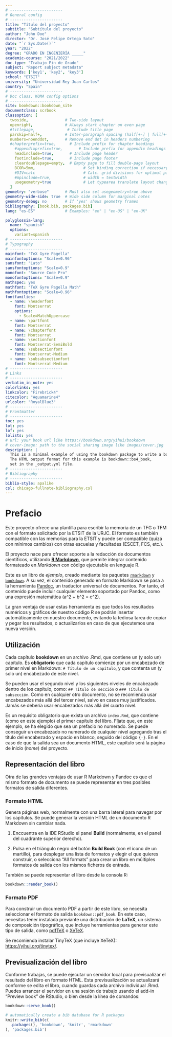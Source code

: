 ```yaml
---
# -----------------------
# General config
# -----------------------
title: "Título del proyecto"
subtitle: "Subtítulo del proyecto"
author: "John Doe"
director: "Dr. José Felipe Ortega Soto"
date: "`r Sys.Date()`"
year: "2022"
degree: "GRADO EN INGENIERÍA _____"
academic-course: "2021/2022"
doc-type: "Trabajo Fin de Grado"
subject: "Report subject metadata"
keywords: ['key1', 'key2', 'key3']
school: "ETSIT"
university: "Universidad Rey Juan Carlos"
country: "Spain"
# -----------------------
# Doc class, KOMA config options
# -----------------------
site: bookdown::bookdown_site
documentclass: scrbook
classoption: [
  twoside,                # Two-side layout
  openright,              # Always start chapter on even page
  #titlepage,              # Include title page
  parskip=half+,          # Inter-paragraph spacing (half[+-] | full[+-])
  numbers=noenddot,       # Remove end dot in headers numbering
  #chapterprefix=true,		# Include prefix for chapter headings
	#appendixprefix=true,		# Include prefix for appendix headings
	headinclude=true,       # Include page header
	footinclude=true,       # Include page footer
	cleardoublepage=empty,  # Empty page to fill double-page layout
	BCOR=5mm, 				      # Set binding correction if necessary
	#DIV=calc    			      # Calc. grid divisions for optimal page layout
	#mpinclude=true,			  # width = textwidth
	usegeometry=true			  # Let typearea translate layout changes to geometry
  ]
geometry: "verbose"       # Must also set usegeometry=true above
geometry-wide-side: true  # Wide side column for marginal notes
geometry-debug: no        # If 'yes' shows geometry frames
bibliography: [book.bib, packages.bib]
lang: "es-ES"             # Examples: "en" | "en-US" | "en-UK"

polyglossia-lang:
  name: "spanish"
  options: 
    variant=spanish
# -----------------------
# Typography
# -----------------------
mainfont: "TeX Gyre Pagella"
mainfontoptions: "Scale=0.96"
sansfont: "Lato"
sansfontoptions: "Scale=0.9"
monofont: "Source Code Pro"
monofontoptions: "Scale=0.9"
mathspec: yes
mathfont: "TeX Gyre Pagella Math"
mathfontoptions: "Scale=0.96"
fontfamilies:
  - name: \headerfont
    font: Montserrat
    options:
      - Scale=MatchUppercase
  - name: \partfont
    font: Montserrat
  - name: \chapterfont
    font: Montserrat
  - name: \sectionfont
    font: Montserrat-SemiBold
  - name: \subsectionfont
    font: Montserrat-Medium
  - name: \subsubsectionfont
    font: Montserrat-Medium
# -----------------------
# Links
# -----------------------
verbatim_in_note: yes
colorlinks: yes
linkcolor: "Firebrick4"
citecolor: "Aquamarine4"
urlcolor: "RoyalBlue3"
# -----------------------
# Frontmatter
# -----------------------
toc: yes
lot: yes
lof: yes
lolists: yes
# url: your book url like https://bookdown.org/yihui/bookdown
# cover-image: path to the social sharing image like images/cover.jpg
description: |
  This is a minimal example of using the bookdown package to write a book.
  The HTML output format for this example is bookdown::bs4_book,
  set in the _output.yml file.
# -----------------------
# Bibliography
# -----------------------
biblio-style: apalike
csl: chicago-fullnote-bibliography.csl
---
```


# Prefacio {-}

Este proyecto ofrece una plantilla para escribir la memoria de un TFG o TFM con 
el formato solicitado por la ETSIT de la URJC. El formato es también compatible
con las memorias para la ETSIT y puede ser compatible (quizá con mínimos cambios)
con otras escuelas y facultades (ESCET, FCS, etc.).

El proyecto nace para ofrecer soporte a la redacción de documentos científicos,
utilizando [**R Markdown**](https://rmarkdown.rstudio.com/), que permite integrar
contenido formateado en *Markdown* con código ejecutable en lenguaje R.

Este es un libro de _ejemplo_, creado mediante los paquetes [`rmarkdown`](https://pkgs.rstudio.com/rmarkdown/) y
[`bookdown`](https://pkgs.rstudio.com/bookdown/). A su vez, el contenido generado
en formato Markdown se pasa a la herramienta [Pandoc](https://pandoc.org/), un
traductor universal de documentos. Por tanto, el contenido puede incluir cualquier
elemento soportado por Pandoc, como una expresión matemática \(a^2 + b^2 = c^2\).

La gran ventaja de usar estas herramienta es que todos los resultados numéricos
y gráficos de nuestro código R se podrán insertar automáticamente en nuestro
documento, evitando la tediosa tarea de copiar y pegar los resultados, o actualizarlos
en caso de que ejecutemos una nueva versión.

## Utilización {-}

Cada capítulo **bookdown** en un archivo .Rmd, que contiene un (y solo un) capítulo.
Es **obligatorio** que cada capítulo comienze por un encabezado de primer nivel en
Markdown: `# Título de un capítulo`, y que contenta un (y solo un) encabezado de
este nivel.

Se pueden usar el segundo nivel y los siguientes niveles de encabezado dentro de los
capítulo, como: `## Título de sección` o `### Título de subsección`. Como en cualquier
otro documento, no se recomienda usar encabezados más allá del tercer nivel, salvo
en casos muy justificados. Jamás se debería usar encabezados más allá del cuarto nivel.

Es un requisito obligatorio que exista un archivo `index.Rmd`, que contiene (como
en este ejemplo) el primer capítulo del libro. Fíjate que, en este ejemplo, se ha
elegido que sea un prefacio no numerado. Se puede conseguir un encabezado no numerado
de cualquier nivel agregando tras el título del encabezado y espacio en blanco, seguido
del código `{-}`. En el caso de que la salida sea un documento HTML, este capítulo
será la página de inicio (*home*) del proyecto.

## Representación del libro {-}

Otra de las grandes ventajas de usar R Markdown y Pandoc es que el mismo formato
de documento se puede representar en tres posibles formatos de salida diferentes.

### Formato HTML {-}

Genera páginas web, normalmente con una barra lateral para navegar por los capítulos.
Se puede generar la versión HTML de un documento R Markdown sin cambiar nada.

1. Enccuentra en la IDE RStudio el panel **Build** (normalmente, en el panel del
cuadrante superior derecho).

2. Pulsa en el triángulo negro del botón **Build Book** (con el icono de un martillo),
para desplegar una lista de formatos y elegir el que quieres construir, o selecciona
"All formats" para crear un libro en múltiples formatos de salida con los mismos
ficheros de entrada.

También se puede representar el libro desde la consola R:

```r
bookdown::render_book()
```

### Formato PDF {-}

Para construir un documento PDF a partir de este libro, se necesita seleccionar el formato
de salida `bookdown::pdf_book`. En este caso, necesitas tener instalada previante una
distribución de **LaTeX**, un sistema de composición tipográfica, que incluye herramientas
para generar este tipo de salida, como [pdfTeX](https://es.wikipedia.org/wiki/PdfTeX) o
[XeTeX](https://es.wikipedia.org/wiki/XeTeX). 

Se recomienda instalar TinyTeX (que incluye XeTeX): <https://yihui.org/tinytex/>.

## Previsualización del libro {-}

Conforme trabajas, se puede ejecutar un servidor local para previsualizar el resultado
del libro en formato HTML. Esta previsualización se actualizará conforme se edita el
libro, cuando guardas cada archivo individual .Rmd. Puedes arrancar el servidor en una
sesión de trabajo usando el add-in "Preview book" de RStudio, o bien desde la línea
de comandos:

```r
bookdown::serve_book()
```


```r
# automatically create a bib database for R packages
knitr::write_bib(c(
  .packages(), 'bookdown', 'knitr', 'rmarkdown'
), 'packages.bib')
```
